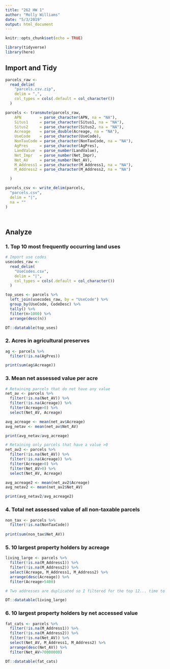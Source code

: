 ```yaml
---
title: "262 HW 1"
author: "Molly Williams"
date: "5/3/2019"
output: html_document
---
```


```r
knitr::opts_chunk$set(echo = TRUE)
```

```r
library(tidyverse)
library(here)
```

## Import and Tidy
```r

parcels_raw <-
  read_delim(
    "parcels.csv.zip",
    delim = ",",
    col_types = cols(.default = col_character())
  )

parcels <- transmute(parcels_raw,
    APN        = parse_character(APN, na = "NA"),
    Situs1     = parse_character(Situs1, na = "NA"),
    Situs2     = parse_character(Situs2, na = "NA"),
    Acreage    = parse_double(Acreage, na = "NA"),
    UseCode    = parse_character(UseCode),
    NonTaxCode = parse_character(NonTaxCode, na = "NA"),
    AgPres     = parse_character(AgPres),
    LandValue  = parse_number(LandValue),
    Net_Impr   = parse_number(Net_Impr),
    Net_AV     = parse_number(Net_AV),
    M_Address1 = parse_character(M_Address1, na = "NA"),
    M_Address2 = parse_character(M_Address2, na = "NA")

  )

parcels_csv <- write_delim(parcels,
  "parcels.csv",
  delim = "|",
  na = ""
)

  
```

## Analyze 

### 1. Top 10 most frequently occurring land uses 

```r

# Import use codes
usecodes_raw <-
  read_delim(
    "UseCodes.csv",
    delim = "|",
    col_types = cols(.default = col_character())
  )

top_uses <- parcels %>%
  left_join(usecodes_raw, by = "UseCode") %>% 
  group_by(UseCode, CodeDesc) %>%
  tally() %>% 
  filter(n>1000) %>% 
  arrange(desc(n))

DT::datatable(top_uses)

```


### 2. Acres in agricultural preserves
```r

ag <- parcels %>% 
  filter(!is.na(AgPres))

print(sum(ag$Acreage))

```

### 3. Mean net assessed value per acre
```r

# Retaining parcels that do not have any value 
net_av <- parcels %>% 
  filter(!is.na(Net_AV)) %>% 
  filter(!is.na(Acreage)) %>%
  filter(Acreage>0) %>% 
  select(Net_AV, Acreage)

avg_acreage <- mean(net_av$Acreage)
avg_netav <- mean(net_av$Net_AV)

print(avg_netav/avg_acreage)

# Retaining only parcels that have a value >0 
net_av2 <- parcels %>% 
  filter(!is.na(Net_AV)) %>% 
  filter(!is.na(Acreage)) %>%
  filter(Acreage>0) %>% 
  filter(Net_AV>0) %>%
  select(Net_AV, Acreage)

avg_acreage2 <- mean(net_av2$Acreage)
avg_netav2 <- mean(net_av2$Net_AV)

print(avg_netav2/avg_acreage2)
```


### 4. Total net assessed value of all non-taxable parcels
```r

non_tax <- parcels %>%
  filter(!is.na(NonTaxCode))
  
print(sum(non_tax$Net_AV))

```

### 5. 10 largest property holders by acreage
```r

living_large <- parcels %>% 
  filter(!is.na(M_Address1)) %>% 
  filter(!is.na(M_Address2)) %>% 
  select(Acreage, M_Address1, M_Address2) %>%
  arrange(desc(Acreage)) %>%
  filter(Acreage>5400) 

# Two addresses are duplicated so I filtered for the top 12... time to wage a war against the bourgeoisie !!!!!

DT::datatable(living_large)

```


### 6. 10 largest property holders by net accessed value
```r

fat_cats <- parcels %>% 
  filter(!is.na(M_Address1)) %>% 
  filter(!is.na(M_Address2)) %>% 
  filter(!is.na(Net_AV)) %>% 
  select(Net_AV, M_Address1, M_Address2) %>%
  arrange(desc(Net_AV)) %>% 
  filter(Net_AV>70000000) 

DT::datatable(fat_cats)

```




